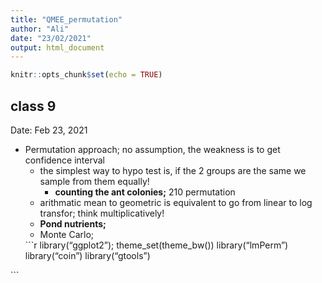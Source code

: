 ```yaml
---
title: "QMEE_permutation"
author: "Ali"
date: "23/02/2021"
output: html_document
---
```


```r
knitr::opts_chunk$set(echo = TRUE)
```

## class 9
Date: Feb 23, 2021

- Permutation approach; no assumption, the weakness is to get confidence interval
  - the simplest way to hypo test is, if the 2 groups are the same we sample from them equally!
    - **counting the ant colonies;** 210 permutation
  
  - arithmatic mean to geometric is equivalent to go from linear to log transfor; think multiplicatively!
  - **Pond nutrients;** 
  - Monte Carlo; 
  
  ```r

library("ggplot2"); theme_set(theme_bw())
library("lmPerm")
library("coin")
library("gtools")
  
```

  




